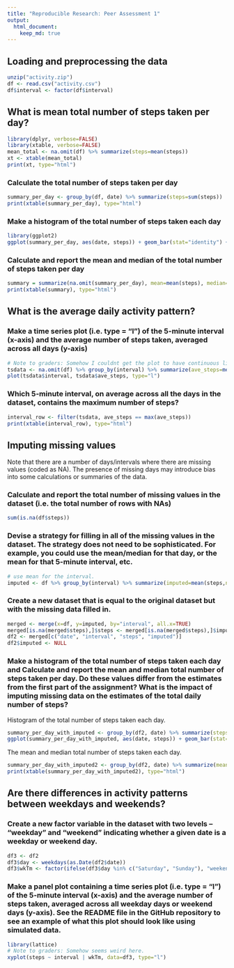 ```yaml
---
title: "Reproducible Research: Peer Assessment 1"
output: 
  html_document:
    keep_md: true
---
```


## Loading and preprocessing the data
```r
unzip("activity.zip")
df <- read.csv("activity.csv")
df$interval <- factor(df$interval)
```

## What is mean total number of steps taken per day?
```r
library(dplyr, verbose=FALSE)
library(xtable, verbose=FALSE)
mean_total <- na.omit(df) %>% summarize(steps=mean(steps))
xt <- xtable(mean_total)
print(xt, type="html")
```

### Calculate the total number of steps taken per day
```r
summary_per_day <- group_by(df, date) %>% summarize(steps=sum(steps))
print(xtable(summary_per_day), type="html")
```

### Make a histogram of the total number of steps taken each day
```r
library(ggplot2)
ggplot(summary_per_day, aes(date, steps)) + geom_bar(stat="identity") + theme(axis.text.x = element_text(angle = 90, hjust = 1))
```

### Calculate and report the mean and median of the total number of steps taken per day
```r
summary = summarize(na.omit(summary_per_day), mean=mean(steps), median=median(steps))
print(xtable(summary), type="html")
```


## What is the average daily activity pattern?

### Make a time series plot (i.e. type = "l") of the 5-minute interval (x-axis) and the average number of steps taken, averaged across all days (y-axis)
```r
# Note to graders: Somehow I couldnt get the plot to have continuous line.
tsdata <- na.omit(df) %>% group_by(interval) %>% summarize(ave_steps=mean(steps))
plot(tsdata$interval, tsdata$ave_steps, type="l")
```

### Which 5-minute interval, on average across all the days in the dataset, contains the maximum number of steps?
```r
interval_row <- filter(tsdata, ave_steps == max(ave_steps))
print(xtable(interval_row), type="html")
```


## Imputing missing values

Note that there are a number of days/intervals where there are missing values (coded as NA). The presence of missing days may introduce bias into some calculations or summaries of the data.

### Calculate and report the total number of missing values in the dataset (i.e. the total number of rows with NAs)
```r
sum(is.na(df$steps))
```


### Devise a strategy for filling in all of the missing values in the dataset. The strategy does not need to be sophisticated. For example, you could use the mean/median for that day, or the mean for that 5-minute interval, etc.
```r
# use mean for the interval.
imputed <- df %>% group_by(interval) %>% summarize(imputed=mean(steps,na.rm=TRUE))
```


### Create a new dataset that is equal to the original dataset but with the missing data filled in.
```r
merged <- merge(x=df, y=imputed, by="interval", all.x=TRUE)
merged[is.na(merged$steps),]$steps <- merged[is.na(merged$steps),]$imputed
df2 <- merged[c("date", "interval", "steps", "imputed")]
df2$imputed <- NULL
```


### Make a histogram of the total number of steps taken each day and Calculate and report the mean and median total number of steps taken per day. Do these values differ from the estimates from the first part of the assignment? What is the impact of imputing missing data on the estimates of the total daily number of steps?

Histogram of the total number of steps taken each day.
```r
summary_per_day_with_imputed <- group_by(df2, date) %>% summarize(steps=sum(steps))
ggplot(summary_per_day_with_imputed, aes(date, steps)) + geom_bar(stat="identity") + theme(axis.text.x = element_text(angle = 90, hjust = 1))
```

The mean and median total number of steps taken each day.
```r
summary_per_day_with_imputed2 <- group_by(df2, date) %>% summarize(mean_steps=mean(steps), median_steps=median(steps))
print(xtable(summary_per_day_with_imputed2), type="html")
```


## Are there differences in activity patterns between weekdays and weekends?
### Create a new factor variable in the dataset with two levels -- "weekday" and "weekend" indicating whether a given date is a weekday or weekend day.
```r
df3 <- df2
df3$day <- weekdays(as.Date(df2$date))
df3$wkTm <- factor(ifelse(df3$day %in% c("Saturday", "Sunday"), "weekend", "weekday"))
```

### Make a panel plot containing a time series plot (i.e. type = "l") of the 5-minute interval (x-axis) and the average number of steps taken, averaged across all weekday days or weekend days (y-axis). See the README file in the GitHub repository to see an example of what this plot should look like using simulated data.
```r
library(lattice)
# Note to graders: Somehow seems weird here.
xyplot(steps ~ interval | wkTm, data=df3, type="l")
```
